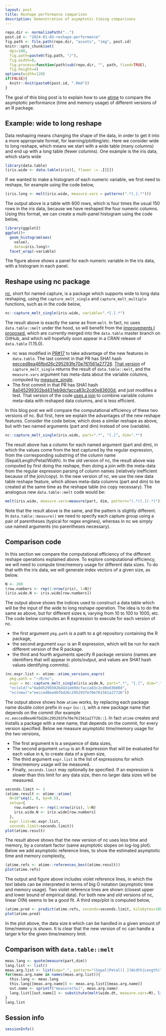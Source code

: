 ```yaml
---
layout: post
title: Reshape performance comparison
description: Demonstration of asymptotic timing comparisons
---
```


```r
repo.dir <- normalizePath("..")
post.id <- "2024-01-03-reshape-performance"
fig.path <- file.path(repo.dir, "assets", "img", post.id)
knitr::opts_chunk$set(
  dpi=100,
  fig.path=paste0(fig.path, "/"),
  fig.width=8,
  fig.process=function(path)sub(repo.dir, "", path, fixed=TRUE),
  fig.height=4)
options(width=120)
if(FALSE){
  knitr::knit(paste0(post.id, ".Rmd"))
}
```

The goal of this blog post is to explain how to use
[atime](https://github.com/tdhock/atime) to compare the asymptotic
performance (time and memory usage) of different versions of an R
package.

## Example: wide to long reshape 

Data reshaping means changing the shape of the data, in order to get
it into a more appropriate format, for learning/plotting/etc.  Here we
consider wide to long reshape, which means we start with a wide table
(many columns) and end up with a long table (fewer columns). One
example is the iris data, which starts wide

```r
library(data.table)
(iris.wide <- data.table(iris)[, flower := .I][])
```

If we wanted to make a histogram of each numeric variable, we first
need to reshape, for example using the code below,

```r
(iris.long <- melt(iris.wide, measure.vars = patterns(".*[.].*")))
```

The output above is a table with 600 rows, which is four times the
usual 150 rows in the iris data, because we have reshaped the four
numeric columns. Using this format, we can create a multi-panel
histogram using the code below,

```r
library(ggplot2)
ggplot()+
  geom_histogram(aes(
    value),
    data=iris.long)+
  facet_wrap(~variable)
```

The figure above shows a panel for each numeric variable in the iris
data, with a histogram in each panel.

## Reshape using nc package

[nc](https://github.com/tdhock/nc), short for named capture, is a
package which supports wide to long data reshaping, using the
`capture_melt_single` and `capture_melt_multiple` functions, such as in the code below,

```r
nc::capture_melt_single(iris.wide, variable=".*[.].*")
```

The result above is exactly the same as from `melt`. In fact,
nc uses
`data.table::melt` under the hood, so will benefit from the
[improvements I
proposed](https://github.com/Rdatatable/data.table/pull/4731), which
are currently merged into the `data.table` master branch on GitHub,
and which will hopefully soon appear in a CRAN release of `data.table`
(1.15.0). 

* nc was modified in [PR#17](https://github.com/tdhock/nc/pull/17) to
  take advantage of the new features in `data.table`. The last commit
  in that PR has SHA1 hash
  [eecced8ea46fbd26c295293fe70e761561a27726](https://github.com/tdhock/nc/pull/17/commits/eecced8ea46fbd26c295293fe70e761561a27726). [That
  version](https://github.com/tdhock/nc/blob/eecced8ea46fbd26c295293fe70e761561a27726/R/capture_melt_single.R#L27)
  of `capture_melt_single` returns the result of `data.table::melt`,
  and the `measure.vars` argument has meta-data about the variable
  columns, computed by
  [measure_single](https://github.com/tdhock/nc/blob/eecced8ea46fbd26c295293fe70e761561a27726/R/measure.R#L52).
* The first commit in that PR has SHA1 hash
  [8a045299302bd431eb9dcfacca83c2cd0e83600d](https://github.com/tdhock/nc/pull/17/commits/8a045299302bd431eb9dcfacca83c2cd0e83600d),
  and just modifies a test. That version of the code [uses a
  join](https://github.com/tdhock/nc/blob/8a045299302bd431eb9dcfacca83c2cd0e83600d/R/capture_melt_single.R#L73)
  to combine variable column meta-data with reshaped data columns, and
  is less efficient.
  
In this blog post we will compare the computational efficiency of
these two versions of nc. But first, here we explain the advantages of
the new reshape features. Consider the code below, which does a
similar reshape as above, but with two named arguments (part and dim)
instead of one (variable).

```r
nc::capture_melt_single(iris.wide, part=".*", "[.]", dim=".*")
```

The result above has a column for each named argument (part and dim),
in which the values come from the text captured by the regular
expression, from the corresponding substring of the column name
(Sepal/Length/Petal/Width). In the old version of nc, the result above
was computed by first doing the reshape, then doing a join with the
meta-data from the regular expression parsing of column names
(relatively inefficient because of the join/copy). In the new version
of nc, we use the new data table reshape feature, which allows
meta-data columns (part and dim) to be created at the same time as the
reshape table (no copy necessary). The analogous new
`data.table::melt` code would be:

```r
melt(iris.wide, measure.vars=measure(part, dim, pattern="(.*)[.](.*)"))
```

Note that the result above is the same, and the pattern is slightly
different.  In `data.table::measure()` we need to specify each capture
group using a pair of parentheses (typical for regex engines), whereas
in nc we simply use named arguments (no parentheses necessary).

## Comparison code

In this section we compare the computational efficiency of the
different reshape operations explained above. To explore computational
efficiency, we will need to compute time/memory usage for different
data sizes. To do that with the iris data, we will generate index
vectors of a given size, as below.

```r
N <- 200
(row.numbers <- rep(1:nrow(iris), l=N))
(iris.wide.N <- iris.wide[row.numbers])
```

The output above shows the indices used to construct a data table
which will be the input of the wide to long reshape operation.  The
idea is to do the same as above, but for different sizes `N`, varying
from 10 to 100 to 1000, etc.
The code below computes an R expression to execute for each version of nc.

* the first argument `pkg.path` is a path to a git repository containing the R package,
* the second argument `expr` is an R expression, which will be run for each different version of the R package.
* the third and fourth arguments specify R package versions (names are identifiers that will appear in plots/output, and values are SHA1 hash values identifying commits).

```r
(nc.expr.list <- atime::atime_versions_exprs(
  pkg.path = "~/R/nc", 
  expr = nc::capture_melt_single(iris.wide.N, part=".*", "[.]", dim=".*"),
  "nc(old)"="8a045299302bd431eb9dcfacca83c2cd0e83600d",
  "nc(new)"="eecced8ea46fbd26c295293fe70e761561a27726"))
```

The output above shows how `atime` works, by replacing each package name double colon prefix in `expr` (`nc::`), with a new package name that depends on the commit (for example `nc.eecced8ea46fbd26c295293fe70e761561a27726::`).
In fact `atime` creates and installs a package with a new name, that depends on the commit, for every version specified.
Below we measure asymptotic time/memory usage for the two versions,

* The first argument `N` is a sequence of data sizes,
* The second argument `setup` is an R expression that will be evaluated for each value in `N`, to create data of a given size,
* The third argument `expr.list` is the list of expressions for which time/memory usage will be measured. 
* Finally, `seconds.limit` may optionally be specified. If an expression is slower than this limit for any data size, then no larger data sizes will be measured.

```r
seconds.limit <- 1
(atime.result <- atime::atime(
  N=10^seq(1, 6, by=0.5),
  setup={
    row.numbers <- rep(1:nrow(iris), l=N)
    iris.wide.N <- iris.wide[row.numbers]
  }, 
  expr.list=nc.expr.list,
  seconds.limit=seconds.limit))  
plot(atime.result)
```

The result above shows that the new version of nc uses less time and
memory, by a constant factor (same asymptotic slopes on log-log plot).
Below we add asymptotic reference lines, to show the estimated asymptotic time and memory complexity, 

```r
(atime.refs <- atime::references_best(atime.result))
plot(atime.refs)
```

The output and figure above includes violet reference lines, in which
the text labels can be interpreted in terms of big O notation
(asymptotic time and memory usage). Two violet reference lines are
shown (closest upper and lower bound of empirical data). For both new
and old versions of nc, linear O(N) seems to be a good fit.
A third step/plot is computed below,

```r
(atime.pred <- predict(atime.refs, seconds=seconds.limit, kilobytes=10000))
plot(atime.pred)
```

In the plot above, the data size `N` which can be handled in a given
amount of time/memory is shown. It is clear that the new version of nc
can handle a larger `N` for the given time/memory limit.

## Comparison with `data.table::melt`

```r
meas.lang <- quote(measure(part,dim))
lang.list <- list()
meas.arg.list <- list(sep=".", pattern="(Sepal|Petal)[.](Width|Length)")
for(meas.arg.name in names(meas.arg.list)){
  this.lang <- meas.lang
  this.lang[[meas.arg.name]] <- meas.arg.list[[meas.arg.name]]
  out.name <- sprintf("measure(%s)", meas.arg.name)
  lang.list[[out.name]] <- substitute(melt(wide.dt, measure.vars=M), list(M=this.lang))
}
lang.list
```

## Session info

```r
sessionInfo()
```
